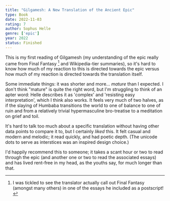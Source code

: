 ```yaml
---
title: "Gilgamesh: A New Translation of the Ancient Epic"
type: Book
date: 2022-11-03
rating: 7
author: Sophus Helle
genre: ['epic']
year: 2022
status: Finished
---
```


This is my first reading of Gilgamesh (my understanding of the epic really came from Final Fantasy [^1] and Wikipedia-tier summaries), so it's hard to know how much of my reaction to this is directed towards the epic versus how much of my reaction is directed towards the translation itself.

Some immediate things: it was shorter and more... _mature_ than I expected. I don't think "mature" is quite the right word, but I'm struggling to think of an apter word: Helle describes it as 'complex' and 'resisting easy interpretation', which I think also works. It feels very much of two halves, as if the slaying of Humbaba transitions the world to one of balance to one of ruin and from a relatively trivial hypermasculine bro-treatise to a meditation on grief and toil.

It's hard to talk too much about a specific translation without having other data points to compare it to, but I certainly _liked_ this. It felt casual and modern and melodic; it read quickly, and had poetic depth. (The unicode dots to serve as interstices was an inspired design choice.) 

I'd happily recommend this to someone; it takes a scant hour or two to read through the epic (and another one or two to read the associated essays) and has lived rent-free in my head, as the youths say, for much longer than that. 

[^1]: I was tickled to see the translator actually call out Final Fantasy (amongst many others) in one of the essays he included as a postscript!
